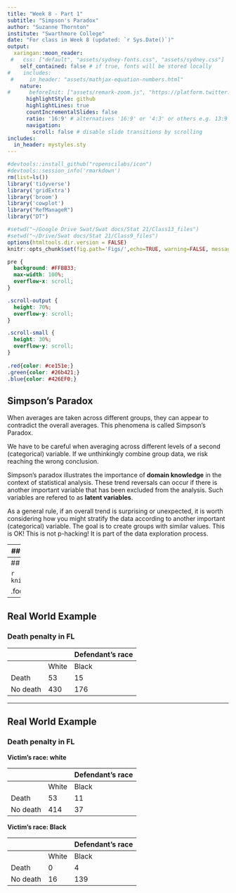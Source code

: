 ```yaml
---
title: "Week 8 - Part 1"
subtitle: "Simpson's Paradox"
author: "Suzanne Thornton"
institute: "Swarthmore College"
date: "For class in Week 8 (updated: `r Sys.Date()`)"
output:
  xaringan::moon_reader:
 #   css: ["default", "assets/sydney-fonts.css", "assets/sydney.css"]
    self_contained: false # if true, fonts will be stored locally
#    includes:
 #     in_header: "assets/mathjax-equation-numbers.html"
    nature:
#      beforeInit: ["assets/remark-zoom.js", "https://platform.twitter.com/widgets.js"]
      highlightStyle: github
      highlightLines: true
      countIncrementalSlides: false
      ratio: '16:9' # alternatives '16:9' or '4:3' or others e.g. 13:9
      navigation:
        scroll: false # disable slide transitions by scrolling
includes:
  in_header: mystyles.sty
---
```


```r
#devtools::install_github("ropenscilabs/icon")
#devtools::session_info('rmarkdown')
rm(list=ls())
library('tidyverse')
library('gridExtra')
library('broom')
library('cowplot')
library("RefManageR")
library("DT")

#setwd("~/Google Drive Swat/Swat docs/Stat 21/Class13_files")
#setwd("~/Drive/Swat docs/Stat 21/Class9_files")
options(htmltools.dir.version = FALSE)
knitr::opts_chunk$set(fig.path='Figs/',echo=TRUE, warning=FALSE, message=FALSE)
```

```css
pre {
  background: #FFBB33;
  max-width: 100%;
  overflow-x: scroll;
}

.scroll-output {
  height: 70%;
  overflow-y: scroll;
}

.scroll-small {
  height: 30%;
  overflow-y: scroll;
}
   
.red{color: #ce151e;}
.green{color: #26b421;}
.blue{color: #426EF0;}
```



## Simpson's Paradox 

When averages are taken across different groups, they can appear to contradict the overall averages. This phenomena is called Simpson's Paradox.


We have to be careful when averaging across different levels of a second (categorical) variable. If we unthinkingly combine group data, we risk reaching the wrong conclusion. 

Simpson's paradox illustrates the importance of **domain knowledge** in the context of statistical analysis. These trend reversals can occur if there is another important variable that has been excluded from the analysis. Such variables are refered to as **latent variables**. 

As a general rule, if an overall trend is surprising or unexpected, it is worth considering how you might stratify the data according to another important (categorical) variable. The goal is to create groups with similar values. This is OK! This is not p-hacking! It is part of the data exploration process. 

---
## Simpson's Paradox 
### Illustrative example 

```r
knitr::include_graphics("Figs/simpsons1.png")
```

.footnote[Source: https://qr.ae/pN4Ysk]

---
## Simpson's Paradox 
### Illustrative example 

```r
knitr::include_graphics("Figs/simpsons2.png")
```

.footnote[Source: https://qr.ae/pN4Ysk]


---
## Real World Example 
### Death penalty in FL 

|  |  | Defendant's race | 
|---------|------|-------|
|   | White | Black |
| Death | 53 | 15 | 
| No death | 430 | 176 | 



---
## Real World Example 
### Death penalty in FL 


**Victim's race: white**

|  |  | Defendant's race | 
|---------|------|-------|
|   | White | Black |
| Death | 53 | 11 | 
| No death | 414 | 37 | 


**Victim's race: Black**

|  |  | Defendant's race | 
|---------|------|-------|
|   | White | Black |
| Death | 0 | 4 | 
| No death | 16 | 139 | 
